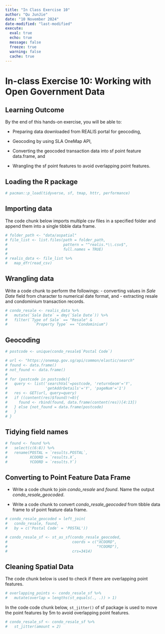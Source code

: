 ```yaml
---
title: "In Class Exercise 10"
author: "Qu JunJie"
date: "10 November 2024"
date-modified: "last-modified"
execute: 
  eval: true
  echo: true
  message: false
  freeze: true
  warning: false
  cache: true
---
```


# In-class Exercise 10: Working with Open Government Data

## Learning Outcome

By the end of this hands-on exercise, you will be able to:

-   Preparing data downloaded from REALIS portal for geocoding,

-   Geocoding by using SLA OneMap API,

-   Converting the geocoded transaction data into sf point feature data.frame, and

-   Wrangling the sf point features to avoid overlapping point features.

## Loading the R package

```r
# pacman::p_load(tidyverse, sf, tmap, httr, performance)
```

## Importing data

The code chunk below imports multiple csv files in a specified folder and append them into a single tibble data frame.

```r
# folder_path <- "data/aspatial"
# file_list <- list.files(path = folder_path, 
#                         pattern = "^realis.*\\.csv$", 
#                         full.names = TRUE)
# 
# realis_data <- file_list %>%
#   map_dfr(read_csv)
```

## Wrangling data

Write a code chunk to perform the followings: - converting values in *Sale Date* field from character to numerical date format, and - extracting resale and condominium transaction records.

```r
# condo_resale <- realis_data %>%
#   mutate(`Sale Date` = dmy(`Sale Date`)) %>%
#   filter(`Type of Sale` == "Resale" &
#            `Property Type` == "Condominium")
```

## Geocoding

```r
# postcode <- unique(condo_resale$`Postal Code`)
```

```r
# url <- "https://onemap.gov.sg/api/common/elastic/search"
# found <- data.frame()
# not_found <- data.frame()
# 
# for (postcode in postcode){
#   query <- list('searchVal'=postcode, 'returnGeom'='Y', 
#                 'getAddrDetails'='Y', 'pageNum'='1')
#   res <- GET(url, query=query)
#   if ((content(res)$found)!=0){
#     found <- rbind(found, data.frame(content(res))[4:13])
#   } else {not_found = data.frame(postcode)
#   }
# }
```

## Tidying field names

```r
# found <- found %>%
#   select(c(6:8)) %>%
#   rename(POSTAL = `results.POSTAL`,
#          XCOORD = `results.X`,
#          YCOORD = `results.Y`)
```

## Converting to Point Feature Data Frame

-   Write a code chunk to join *condo_resale* and *found*. Name the output *condo_resale_geocoded*.

-   Write a code chunk to convert *condo_resale_geocoded* from tibble data frame to sf point feature data frame.

```r
# condo_resale_geocoded = left_join(
#   condo_resale, found, 
#   by = c('Postal Code' = 'POSTAL'))
```

```r
# condo_resale_sf <- st_as_sf(condo_resale_geocoded, 
#                             coords = c("XCOORD",
#                                        "YCOORD"),
#                             crs=3414)
```

## Cleaning Spatial Data

The code chunk below is used to check if there are overlapping point features.

```r
# overlapping_points <- condo_resale_sf %>%
#   mutate(overlap = lengths(st_equals(., .)) > 1)
```

In the code code chunk below, `st_jitter()` of sf package is used to move the point features by 5m to avoid overlapping point features.

```r
# condo_resale_sf <- condo_resale_sf %>%
#   st_jitter(amount = 2)
```
